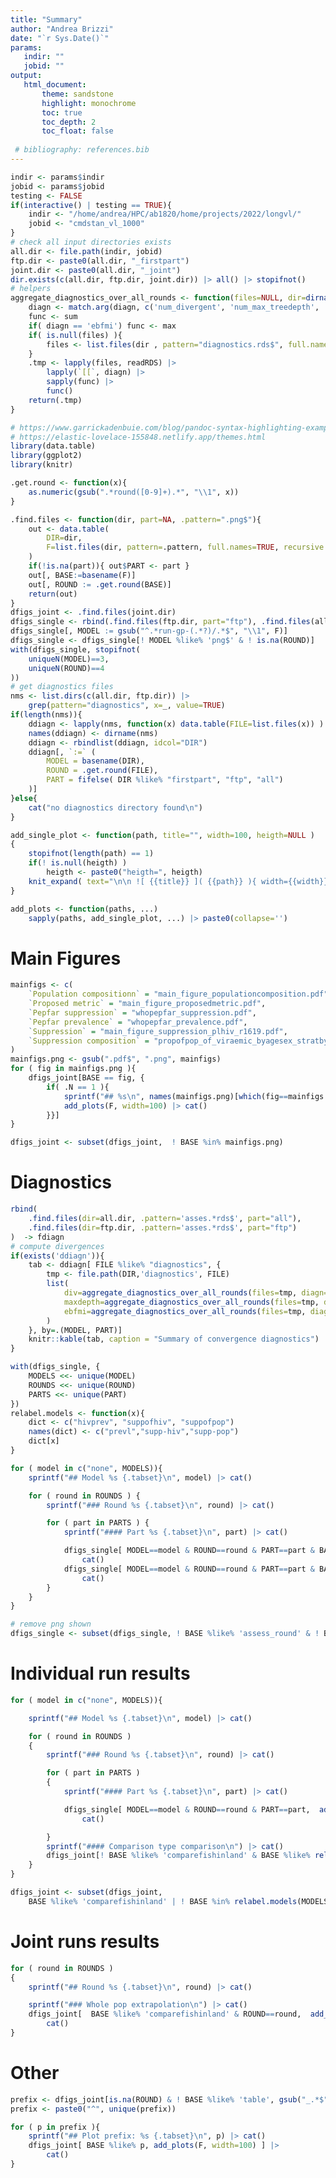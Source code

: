 ```yaml
---
title: "Summary"
author: "Andrea Brizzi"
date: "`r Sys.Date()`"
params:
   indir: ""
   jobid: ""
output: 
   html_document:
       theme: sandstone
       highlight: monochrome
       toc: true
       toc_depth: 2
       toc_float: false
 
 # bibliography: references.bib
---
```


```r
indir <- params$indir
jobid <- params$jobid
testing <- FALSE
if(interactive() | testing == TRUE){
    indir <- "/home/andrea/HPC/ab1820/home/projects/2022/longvl/"
    jobid <- "cmdstan_vl_1000"
}
# check all input directories exists
all.dir <- file.path(indir, jobid)
ftp.dir <- paste0(all.dir, "_firstpart")
joint.dir <- paste0(all.dir, "_joint")
dir.exists(c(all.dir, ftp.dir, joint.dir)) |> all() |> stopifnot()
# helpers
aggregate_diagnostics_over_all_rounds <- function(files=NULL, dir=dirname(outfile.diagnostics), diagn='num_divergent'){
    diagn <- match.arg(diagn, c('num_divergent', 'num_max_treedepth', 'ebfmi'))
    func <- sum
    if( diagn == 'ebfmi') func <- max
    if( is.null(files) ){
        files <- list.files(dir , pattern="diagnostics.rds$", full.names = TRUE)
    }
    .tmp <- lapply(files, readRDS) |>
        lapply(`[[`, diagn) |>
        sapply(func) |> 
        func()
    return(.tmp)
}
```

```r
# https://www.garrickadenbuie.com/blog/pandoc-syntax-highlighting-examples/
# https://elastic-lovelace-155848.netlify.app/themes.html
library(data.table)
library(ggplot2)
library(knitr)

.get.round <- function(x){
    as.numeric(gsub(".*round([0-9]+).*", "\\1", x))
}

.find.files <- function(dir, part=NA, .pattern=".png$"){
    out <- data.table(
        DIR=dir,
        F=list.files(dir, pattern=.pattern, full.names=TRUE, recursive = TRUE)
    )
    if(!is.na(part)){ out$PART <- part }
    out[, BASE:=basename(F)]
    out[, ROUND := .get.round(BASE)]
    return(out)
}
dfigs_joint <- .find.files(joint.dir)
dfigs_single <- rbind(.find.files(ftp.dir, part="ftp"), .find.files(all.dir, part="all"))
dfigs_single[, MODEL := gsub("^.*run-gp-(.*?)/.*$", "\\1", F)]
dfigs_single <- dfigs_single[! MODEL %like% 'png$' & ! is.na(ROUND)]
with(dfigs_single, stopifnot(
    uniqueN(MODEL)==3,
    uniqueN(ROUND)==4
))
# get diagnostics files
nms <- list.dirs(c(all.dir, ftp.dir)) |>
    grep(pattern="diagnostics", x=_, value=TRUE) 
if(length(nms)){
    ddiagn <- lapply(nms, function(x) data.table(FILE=list.files(x)) )
    names(ddiagn) <- dirname(nms)
    ddiagn <- rbindlist(ddiagn, idcol="DIR")
    ddiagn[, `:=` (
        MODEL = basename(DIR),
        ROUND = .get.round(FILE),
        PART = fifelse( DIR %like% "firstpart", "ftp", "all")
    )]
}else{
    cat("no diagnostics directory found\n")
}
```

```r

add_single_plot <- function(path, title="", width=100, heigth=NULL )
{
    stopifnot(length(path) == 1)
    if(! is.null(heigth) )
        heigth <- paste0("heigth=", heigth)
    knit_expand( text="\n\n ![ {{title}} ]( {{path}} ){ width={{width}}% {{heigth}} } \n\n")
}

add_plots <- function(paths, ...)
    sapply(paths, add_single_plot, ...) |> paste0(collapse='')
```


# Main Figures {.tabset}

```r
mainfigs <- c(
    `Population compositionn` = "main_figure_populationcomposition.pdf",
    `Proposed metric` = "main_figure_proposedmetric.pdf",
    `Pepfar suppression` = "whopepfar_suppression.pdf",
    `Pepfar prevalence` = "whopepfar_prevalence.pdf",
    `Suppression` = "main_figure_suppression_plhiv_r1619.pdf",
    `Suppression composition` = "propofpop_of_viraemic_byagesex_stratbycommround_cri.pdf" 
)
mainfigs.png <- gsub(".pdf$", ".png", mainfigs)
for ( fig in mainfigs.png ){
    dfigs_joint[BASE == fig, {
        if( .N == 1 ){
            sprintf("## %s\n", names(mainfigs.png)[which(fig==mainfigs.png)]) |> cat()
            add_plots(F, width=100) |> cat()
        }}]
}

dfigs_joint <- subset(dfigs_joint,  ! BASE %in% mainfigs.png)
```


# Diagnostics {.tabset}

```r
rbind( 
    .find.files(dir=all.dir, .pattern='asses.*rds$', part="all"),
    .find.files(dir=ftp.dir, .pattern='asses.*rds$', part="ftp")
)  -> fdiagn
# compute divergences 
if(exists('ddiagn')){
    tab <- ddiagn[ FILE %like% "diagnostics", { 
        tmp <- file.path(DIR,'diagnostics', FILE)
        list(
            div=aggregate_diagnostics_over_all_rounds(files=tmp, diagn='num_divergent'),
            maxdepth=aggregate_diagnostics_over_all_rounds(files=tmp, diagn='num_max'),
            ebfmi=aggregate_diagnostics_over_all_rounds(files=tmp, diagn='ebfmi')
        )
    }, by=.(MODEL, PART)] 
    knitr::kable(tab, caption = "Summary of convergence diagnostics")
}
```

```r
with(dfigs_single, {
    MODELS <<- unique(MODEL)
    ROUNDS <<- unique(ROUND)
    PARTS <<- unique(PART)
})
relabel.models <- function(x){
    dict <- c("hivprev", "suppofhiv", "suppofpop")
    names(dict) <- c("prevl","supp-hiv","supp-pop")
    dict[x]
}

for ( model in c("none", MODELS)){
    sprintf("## Model %s {.tabset}\n", model) |> cat()

    for ( round in ROUNDS ) {
        sprintf("### Round %s {.tabset}\n", round) |> cat()

        for ( part in PARTS ) {
            sprintf("#### Part %s {.tabset}\n", part) |> cat()

            dfigs_single[ MODEL==model & ROUND==round & PART==part & BASE %like% 'assess_round', add_plots(F, width=75) ] |>
                cat()
            dfigs_single[ MODEL==model & ROUND==round & PART==part & BASE %like% 'gppars', add_plots(F, width=75) ] |>
                cat()
        }
    }
}

# remove png shown 
dfigs_single <- subset(dfigs_single, ! BASE %like% 'assess_round' & ! BASE %like% 'gppars')
```

# Individual run results {.tabset}

```r
for ( model in c("none", MODELS)){

    sprintf("## Model %s {.tabset}\n", model) |> cat()

    for ( round in ROUNDS )
    {
        sprintf("### Round %s {.tabset}\n", round) |> cat()

        for ( part in PARTS )
        {
            sprintf("#### Part %s {.tabset}\n", part) |> cat()

            dfigs_single[ MODEL==model & ROUND==round & PART==part,  add_plots(F) ] |>
                cat()

        }
        sprintf("#### Comparison type comparison\n") |> cat()
        dfigs_joint[! BASE %like% 'comparefishinland' & BASE %like% relabel.models(model) & ROUND==round,  add_plots(F, width=100) ] |> cat()
    }
}

dfigs_joint <- subset(dfigs_joint, 
    BASE %like% 'comparefishinland' | ! BASE %in% relabel.models(MODELS) | is.na(ROUND))
```


# Joint runs results {.tabset}

```r
for ( round in ROUNDS )
{
    sprintf("## Round %s {.tabset}\n", round) |> cat()

    sprintf("### Whole pop extrapolation\n") |> cat()
    dfigs_joint[  BASE %like% 'comparefishinland' & ROUND==round,  add_plots(F, width=100) ] |>
        cat()
}
```


# Other {.tabset}

```r
prefix <- dfigs_joint[is.na(ROUND) & ! BASE %like% 'table', gsub("_.*$","",BASE)]
prefix <- paste0("^", unique(prefix))

for ( p in prefix ){
    sprintf("## Plot prefix: %s {.tabset}\n", p) |> cat()
    dfigs_joint[ BASE %like% p, add_plots(F, width=100) ] |>
        cat()
}
```
